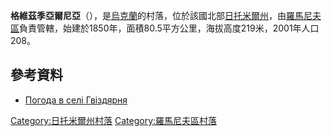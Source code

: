 {{coord|50|9|44|N|28|3|49|E|scale:30000|display=title}}

'''格維茲季亞爾尼亞'''（{{lang-uk|Гвіздярня}}），是[[烏克蘭|烏克蘭]]的村落，位於該國北部[[日托米爾州|日托米爾州]]，由[[羅馬尼夫區|羅馬尼夫區]]負責管轄，始建於1850年，面積80.5平方公里，海拔高度219米，2001年人口208。

==參考資料==
* [http://weather.in.ua/ua/zhitomirskaja/5002 Погода в селі Гвіздярня] {{Wayback|url=http://weather.in.ua/ua/zhitomirskaja/5002 |date=20160305215632 }}

{{DEFAULTSORT:Гвіздярня}}
[[Category:日托米爾州村落|Category:日托米爾州村落]]
[[Category:羅馬尼夫區村落|Category:羅馬尼夫區村落]]


{{Zhytomyr-geo-stub}}